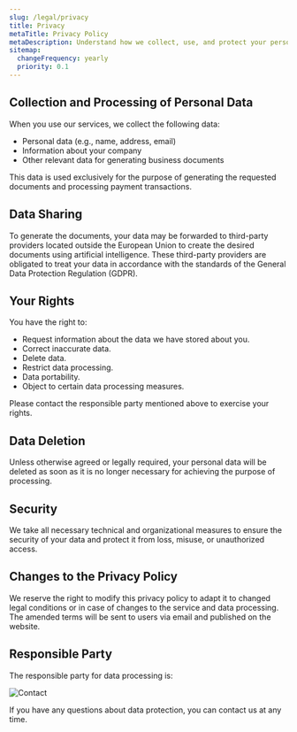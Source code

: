 ```yaml
---
slug: /legal/privacy
title: Privacy
metaTitle: Privacy Policy
metaDescription: Understand how we collect, use, and protect your personal data when you use our services.
sitemap:
  changeFrequency: yearly
  priority: 0.1
---
```


## Collection and Processing of Personal Data

When you use our services, we collect the following data:

- Personal data (e.g., name, address, email)
- Information about your company
- Other relevant data for generating business documents

This data is used exclusively for the purpose of generating the requested documents and processing payment transactions.

## Data Sharing

To generate the documents, your data may be forwarded to third-party providers located outside the European Union to create the desired documents using artificial intelligence. These third-party providers are obligated to treat your data in accordance with the standards of the General Data Protection Regulation (GDPR).

## Your Rights

You have the right to:

- Request information about the data we have stored about you.
- Correct inaccurate data.
- Delete data.
- Restrict data processing.
- Data portability.
- Object to certain data processing measures.

Please contact the responsible party mentioned above to exercise your rights.

## Data Deletion

Unless otherwise agreed or legally required, your personal data will be deleted as soon as it is no longer necessary for achieving the purpose of processing.

## Security

We take all necessary technical and organizational measures to ensure the security of your data and protect it from loss, misuse, or unauthorized access.

## Changes to the Privacy Policy

We reserve the right to modify this privacy policy to adapt it to changed legal conditions or in case of changes to the service and data processing. The amended terms will be sent to users via email and published on the website.

## Responsible Party

The responsible party for data processing is:

![Contact](/legal/contact.svg)

If you have any questions about data protection, you can contact us at any time.
